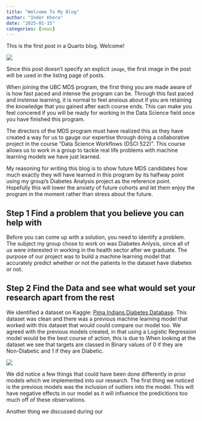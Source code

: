 ```yaml
---
title: "Welcome To My Blog"
author: "Inder Khera"
date: "2025-01-15"
categories: [news]
---
```


This is the first post in a Quarto blog. Welcome!

![](thumbnail.jpg)

Since this post doesn't specify an explicit `image`, the first image in the post will be used in the listing page of posts.

When joining the UBC MDS program, the first thing you are made aware of is how fast paced and intense the program can be. Through this fast paced and instense learning, it is normal to feel anxious about if you are retaining the knowledge that you gained after each course ends. This can make you feel concered if you will be ready for working in the Data Science field once you have finished this program.

The directors of the MDS program must have realized this as they have created a way for us to gauge our expertise through doing a collaborative project in the course "Data Science Workflows (DSCI 522)". This course allows us to work in a group to tackle real life problems with machine learning models we have just learned. 

My reasoning for writing this blog is to show future MDS candidates how much exactly they will have learned in this program by its halfway point using my group's Diabetes Analysis project as the reference point. Hopefully this will lower the anxiety of future cohorts and let them enjoy the program in the moment rather than stress about the future.

## Step 1 Find a problem that you believe you can help with

Before you can come up with a solution, you need to identify a problem. The subject my group chose to work on was Diabetes Anlysis, since all of us were interested in working in the health sector after we graduate. The purpose of our project was to build a machine learning model that accurately predict whether or not the patients in the dataset have diabetes or not.

## Step 2 Find the Data and see what would set your research apart from the rest

We identified a dataset on Kaggle: [Pima Indians Diabetes Database](https://www.kaggle.com/datasets/uciml/pima-indians-diabetes-database). This dataset was clean and there was a previous machine learning model that worked with this dataset that would could compare our model too. We agreed with the previous models created, in that using a Logistic Regression model would be the best course of action, this is due to When looking at the dataset we see that targets are classed in Binary values of 0 if they are Non-Diabetic and 1 if they are Diabetic.

![](posts/post-with-code/image2.png)


 We did notice a few things that could have been done differently in prior models which we implemented into our research. The first thing we noticed is the previous models was the inclusion of outliers into the model. This will have negative effects in our model as it will influence the predicitions too much off of these observations. 

Another thing we discussed during our 